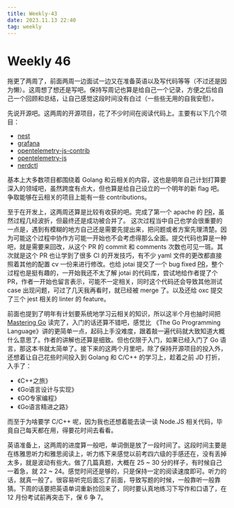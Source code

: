 ```yaml
---
title: Weekly-43
date: 2023.11.13 22:40
tag: weekly
---
```


# Weekly 46

拖更了两周了，前面两周一边面试一边又在准备英语以及写代码等等（不过还是因为懒）。这周想了想还是写吧。保持写周记也算是给自己一个记录，方便之后给自己一个回顾和总结，让自己感觉这段时间没有白过（一些些无用的自我安慰）。

先说开源吧。这两周的开源项目，花了不少时间在阅读代码上。主要有以下几个项目：

- [nest](https://github.com/nestjs/nest)
- [grafana](https://github.com/grafana/grafana/tree/main)
- [opentelemetry-js-contrib](https://github.com/open-telemetry/opentelemetry-js-contrib)
- [opentelemetry-js](https://github.com/open-telemetry/opentelemetry-js)
- [nerdctl](https://github.com/containerd/nerdctl)

基本上大多数项目都围绕着 Golang 和云相关的内容，这也是明年自己计划打算要深入的领域吧，虽然跨度有点大，但也算是给自己设立的一个明年的新 flag 吧。争取能够在云相关的项目上能有一些 contributions。

至于在开发上，这两周还算是比较有收获的吧。完成了第一个 apache 的 [PR](https://github.com/apache/incubator-opendal/pull/3297)，虽然过程几经波折，但最终还是成功被合并了。 这次过程当中自己也学会很重要的一点是，遇到有模糊的地方自己还是需要先提出来，把问题或者方案先理清楚。因为可能这个过程中协作方可能一开始也不会考虑得那么全面。提交代码也算是一种吧，就是需要来回改，从这个 PR 的 commit 和 comments 次数也可见一斑。其次就是这个 PR 也让学到了很多 CI 的开发技巧，有不少 yaml 文件的更改都直接照着其他的配置 cv 一份来进行修改。也给 jotai 提交了一个 bug fixed [PR](https://github.com/pmndrs/jotai/pull/2197)，整个过程也是挺有趣的，一开始我还不太了解 jotai 的代码库，尝试地给作者提了个 PR，作者一开始也留言表示，可能不一定相关，同时这个代码还会导致其他测试 case 出现问题，可过了几天我再看时，就已经被 merge 了。以及还给 oxc 提交了三个 jest 相关的 linter 的 feature。

前面也提到了明年有计划要系统地学习云相关的知识，所以这半个月也抽时间把 [Mastering Go](https://book.douban.com/subject/33474342/) 读完了，入门的话还算不错吧，感觉比 《The Go Programming Language》讲的更简单一点，起码上手没难度，跟着敲一遍代码就大致知道大概什么意思了。作者的讲解也还算是细致。但也仅限于入门，如果已经入门了 Go 语言，那这本书就太简单了。接下来的这两个月里吧，除了保持开源项目的投入外，还想着让自己花些时间投入到 Golang 和 C/C++ 的学习上，趁着之前 JD 打折，入手了：

- 《C++之旅》
- 《Go语言设计与实现》
- 《GO专家编程》
- 《Go语言精进之路》

而至于为啥要学 C/C++ 呢，因为我也还想着能去读一读 Node.JS 相关代码，毕竟自己每天都在用，得要花时间去看看。

英语准备上，这两周的进度算一般吧，单词倒是放了一段时间了。这段时间主要是在练雅思听力和雅思阅读上，听力练下来感觉以前考四六级的手感还在，没有丢掉太多，就是波动有些大。做了几篇真题，大概在 25 ~ 30 分的样子，有时候自己一着急，就 22 ~ 24。感觉时间还是够的，只是保持一定的阅读速度即可。听力的话，就真一般了。很容易听完后面忘了前面，导致写题的时候，一般靠听一般靠猜。下周的话要把英语单词重新捡回来了，同时要认真地练习下写作和口语了，在 12 月份考试前再突击下，保 6 争 7。
